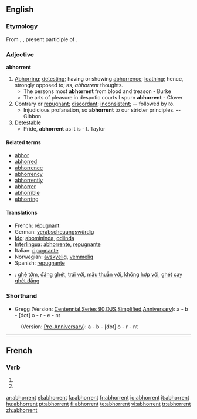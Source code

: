 ==English==

===Etymology===
From {{etyl|la|en}} {{term|abhorens|lang=la}}, {{term|abhorentis|lang=la}}, present participle of {{term|abhorreo|abhorreō|lang=la}}.

===Adjective===
'''abhorrent'''

# [[abhor|Abhorring]]; [[detesting]]; having or showing [[abhorrence]]; [[loathing]]; hence, strongly opposed to; as, ''abhorrent'' thoughts.
#* The persons most '''abhorrent''' from blood and treason - Burke
#* The arts of pleasure in despotic courts I spurn '''abhorrent''' - Clover
# Contrary or [[repugnant]]; [[discordant]]; [[inconsistent]]; -- followed by ''to''.
#* Injudicious profanation, so '''abhorrent''' to our stricter principles. -- Gibbon
# [[detestable|Detestable]]
#* Pride, '''abhorrent''' as it is - I. Taylor

====Related terms====
* [[abhor]]
* [[abhorred]]
* [[abhorrence]]
* [[abhorrency]]
* [[abhorrently]]
* [[abhorrer]]
* [[abhorrible]]
* [[abhorring]]

====Translations====
* French: [[répugnant]]
* German: [[verabscheuungswürdig]]
* [[Ido]]: [[abomininda]], [[odiinda]]
* [[Interlingua]]: [[abhorrente]], [[repugnante]]
* Italian: [[ripugnante]]
* Norwegian: [[avskyelig]], [[vemmelig]]
* Spanish: [[repugnante]]

{{checktrans}}
* {{ttbc|Vietnamese}}: [[ghê tởm]], [[đáng ghét]], [[trái với]], [[mâu thuẫn với]], [[không hợp với]], [[ghét cay ghét đắng]]

===Shorthand===

* Gregg (Version: [http://en.wikipedia.org/wiki/Gregg_Shorthand#Centennial_Gregg_Shorthand Centennial],[http://en.wikipedia.org/wiki/Gregg_Shorthand#Series_90_Gregg_Shorthand  Series 90],[http://en.wikipedia.org/wiki/Gregg_Shorthand#Diamond_Jubilee_Gregg_Shorthand  DJS],[http://en.wikipedia.org/wiki/Gregg_Shorthand#Simplified_Gregg_Shorthand Simplified],[http://en.wikipedia.org/wiki/Gregg_Shorthand#Anniversary_Gregg_Shorthand Anniversary]): a - b - [dot] o - r - e - nt
: (Version: [http://en.wikipedia.org/wiki/Gregg_Shorthand#Pre_Anniversary_Gregg_Shorthand Pre-Anniversary]): a - b - [dot] o - r - nt

----

==French==

===Verb===
{{fr-verb-form}}

# {{form of|[[third-person|Third-person]] [[plural]] [[present indicative]]|abhorrer|lang=French}}
# {{form of|Third-person plural [[present subjunctive]]|abhorrer|lang=French}}

[[ar:abhorrent]]
[[el:abhorrent]]
[[fa:abhorrent]]
[[fr:abhorrent]]
[[io:abhorrent]]
[[it:abhorrent]]
[[hu:abhorrent]]
[[pt:abhorrent]]
[[fi:abhorrent]]
[[te:abhorrent]]
[[vi:abhorrent]]
[[tr:abhorrent]]
[[zh:abhorrent]]